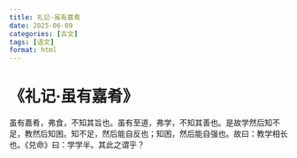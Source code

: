 ```yaml
---
title: 礼记·虽有嘉肴
date: 2025-06-09
categories: [古文]
tags: [语文]
format: html
---
```

# 《礼记·虽有嘉肴》
虽有嘉肴，弗食，不知其旨也。虽有至道，弗学，不知其善也。是故学然后知不足，教然后知困。知不足，然后能自反也；知困，然后能自强也。故曰：教学相长也。《兑命》曰：学学半。其此之谓乎？